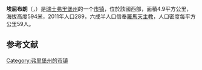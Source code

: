 {{地图异译/法语U2|issue=埃居布朗}}
{{noteTA|G1=瑞士地名}}
{{Infobox Switzerland municipality}}
'''埃屈布朗'''（{{lang-fr|Écublens}}，{{IPA-fr|ekyblɑ̃}}）是[[瑞士|瑞士]][[弗里堡州|弗里堡州]]的一个[[市镇_(瑞士)|市镇]]，位於該國西部，面積4.9平方公里，海拔高度594米，2011年人口289，六成半人口信奉[[羅馬天主教|羅馬天主教]]，人口密度每平方公里59人。

== 参考文献 ==
{{Reflist}}

{{Switzerland-geo-stub}}
[[Category:弗里堡州的市镇|Category:弗里堡州的市镇]]